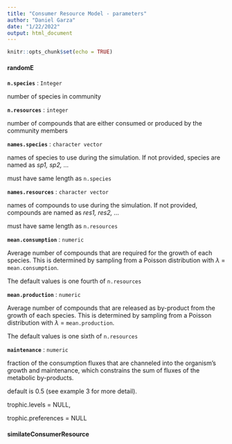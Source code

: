```yaml
---
title: "Consumer Resource Model - parameters"
author: "Daniel Garza"
date: "1/22/2022"
output: html_document
---
```


```r
knitr::opts_chunk$set(echo = TRUE)
```

#### randomE

**`n.species`** : `Integer`

number of species in community

**`n.resources`** : `integer`

number of compounds that are either consumed or produced by the community members

**`names.species`** : `character vector`

names of species to use during the simulation. If not provided, species are named as *sp1, sp2, ...*

must have same length as `n.species`

**`names.resources`** : `character vector`

names of compounds to use during the simulation. If not provided, compounds are named as *res1, res2, ...*

must have same length as `n.resources`

**`mean.consumption`** : `numeric`

Average number of compounds that are required for the growth of each species. This is determined by sampling from a Poisson distribution with $\lambda$ = `mean.consumption`.

The default values is one fourth of `n.resources`

**`mean.production`** : `numeric`

Average number of compounds that are released as by-product from the growth of each species. This is determined by sampling from a Poisson distribution with $\lambda$ = `mean.production`.

The default values is one sixth of `n.resources`

**`maintenance`** : `numeric`

fraction of the consumption fluxes that are channeled into the organism's growth and maintenance, which constrains the sum of fluxes of the metabolic by-products.

default is 0.5 (see example 3 for more detail).

trophic.levels = NULL,

trophic.preferences = NULL

#### similateConsumerResource
